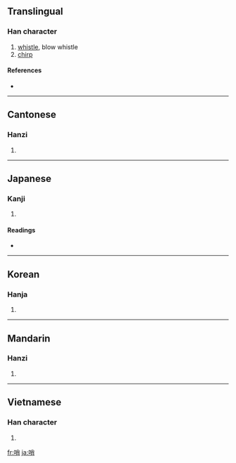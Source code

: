 ==Translingual==

===Han character===
{{Han char|rn=30|rad=口|as=07|sn=10|four=6902<sub>7</sub>|canj=口火月 (RFB)}}

# [[whistle]], blow whistle
# [[chirp]]

====References====
* {{Han ref|kx=0190.130|dkj=03646|dj=0409.300|hdz=10628.010|uh=54E8|ud=21736|bh=ADEF|bd=44527}}

----

==Cantonese==

===Hanzi===
{{yue-hanzi|jyut=|y=saau3}}

# {{defn|Cantonese}}

----

==Japanese==

===Kanji===
{{ja-kanji|grade=|rs=口07}}

# {{defn|Japanese}}

====Readings====
* {{ja-readings|on=[[しょう]] (shō)|kun=[[みはり]] (mihari)}}

----

==Korean==

===Hanja===
{{ko-hanja|hangeul=[[초]], [[소]]|rv=cho, so|mr=ch'o, so}}

# {{defn|Korean}}

----

==Mandarin==

===Hanzi===
{{cmn-hanzi|pin=[[shào]] ([[shao4]])|wg=shao<sup>4</sup>}}

# {{defn|Mandarin}}

----

==Vietnamese==

===Han character===
{{vi-hantu|[[tiếu]], [[téo]], [[toé]], [[tiêu]]}}

# {{defn|Vietnamese}}

[[fr:哨]]
[[ja:哨]]